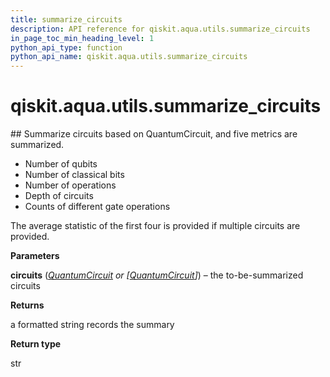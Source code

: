 ```yaml
---
title: summarize_circuits
description: API reference for qiskit.aqua.utils.summarize_circuits
in_page_toc_min_heading_level: 1
python_api_type: function
python_api_name: qiskit.aqua.utils.summarize_circuits
---
```


# qiskit.aqua.utils.summarize\_circuits

<Function id="qiskit.aqua.utils.summarize_circuits" isDedicatedPage={true} github="https://github.com/qiskit-community/qiskit-aqua/tree/stable/0.9/qiskit/aqua/utils/circuit_utils.py" signature="summarize_circuits(circuits)">
  ## Summarize circuits based on QuantumCircuit, and five metrics are summarized.

  *   Number of qubits
  *   Number of classical bits
  *   Number of operations
  *   Depth of circuits
  *   Counts of different gate operations

  The average statistic of the first four is provided if multiple circuits are provided.

  **Parameters**

  **circuits** ([*QuantumCircuit*](qiskit.circuit.QuantumCircuit "qiskit.circuit.QuantumCircuit") *or \[*[*QuantumCircuit*](qiskit.circuit.QuantumCircuit "qiskit.circuit.QuantumCircuit")*]*) – the to-be-summarized circuits

  **Returns**

  a formatted string records the summary

  **Return type**

  str
</Function>

